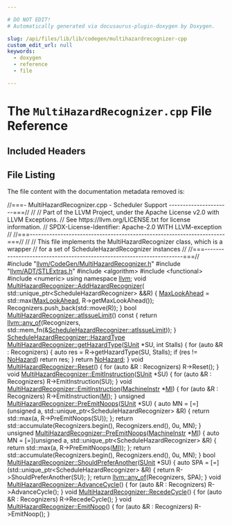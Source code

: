 ```yaml
---

# DO NOT EDIT!
# Automatically generated via docusaurus-plugin-doxygen by Doxygen.

slug: /api/files/lib/lib/codegen/multihazardrecognizer-cpp
custom_edit_url: null
keywords:
  - doxygen
  - reference
  - file

---
```





# The `MultiHazardRecognizer.cpp` File Reference

<DoxygenPage pluginConfig={pluginConfig}>



## Included Headers

<IncludesList>
<IncludesListItem
  filePath="llvm/CodeGen/MultiHazardRecognizer.h"
  permalink="/docs/api/files/include/include/llvm/include/llvm/codegen/multihazardrecognizer-h"
  isLocal="true" />
<IncludesListItem
  filePath="llvm/ADT/STLExtras.h"
  permalink="/docs/api/files/include/include/llvm/include/llvm/adt/stlextras-h"
  isLocal="true" />
<IncludesListItem
  filePath="algorithm"
  permalink=""
  isLocal="false" />
<IncludesListItem
  filePath="functional"
  permalink=""
  isLocal="false" />
<IncludesListItem
  filePath="numeric"
  permalink=""
  isLocal="false" />
</IncludesList>


## File Listing

The file content with the documentation metadata removed is:

<ProgramListing>

<Link id="l00001" /><CodeLine lineNumber="1"><span class="doxyHighlightComment">//===- MultiHazardRecognizer.cpp - Scheduler Support ----------------------===//</span></CodeLine>
<Link id="l00002" /><CodeLine lineNumber="2"><span class="doxyHighlightComment">//</span></CodeLine>
<Link id="l00003" /><CodeLine lineNumber="3"><span class="doxyHighlightComment">// Part of the LLVM Project, under the Apache License v2.0 with LLVM Exceptions.</span></CodeLine>
<Link id="l00004" /><CodeLine lineNumber="4"><span class="doxyHighlightComment">// See https://llvm.org/LICENSE.txt for license information.</span></CodeLine>
<Link id="l00005" /><CodeLine lineNumber="5"><span class="doxyHighlightComment">// SPDX-License-Identifier: Apache-2.0 WITH LLVM-exception</span></CodeLine>
<Link id="l00006" /><CodeLine lineNumber="6"><span class="doxyHighlightComment">//</span></CodeLine>
<Link id="l00007" /><CodeLine lineNumber="7"><span class="doxyHighlightComment">//===----------------------------------------------------------------------===//</span></CodeLine>
<Link id="l00008" /><CodeLine lineNumber="8"><span class="doxyHighlightComment">//</span></CodeLine>
<Link id="l00009" /><CodeLine lineNumber="9"><span class="doxyHighlightComment">// This file implements the MultiHazardRecognizer class, which is a wrapper</span></CodeLine>
<Link id="l00010" /><CodeLine lineNumber="10"><span class="doxyHighlightComment">// for a set of ScheduleHazardRecognizer instances</span></CodeLine>
<Link id="l00011" /><CodeLine lineNumber="11"><span class="doxyHighlightComment">//</span></CodeLine>
<Link id="l00012" /><CodeLine lineNumber="12"><span class="doxyHighlightComment">//===----------------------------------------------------------------------===//</span></CodeLine>
<Link id="l00013" /><CodeLine lineNumber="13"></CodeLine>
<Link id="l00014" /><CodeLine lineNumber="14"><span class="doxyHighlightPreprocessor">#include &quot;<a href="/docs/api/files/include/include/llvm/include/llvm/codegen/multihazardrecognizer-h">llvm/CodeGen/MultiHazardRecognizer.h</a>&quot;</span></CodeLine>
<Link id="l00015" /><CodeLine lineNumber="15"><span class="doxyHighlightPreprocessor">#include &quot;<a href="/docs/api/files/include/include/llvm/include/llvm/adt/stlextras-h">llvm/ADT/STLExtras.h</a>&quot;</span></CodeLine>
<Link id="l00016" /><CodeLine lineNumber="16"><span class="doxyHighlightPreprocessor">#include &lt;algorithm&gt;</span></CodeLine>
<Link id="l00017" /><CodeLine lineNumber="17"><span class="doxyHighlightPreprocessor">#include &lt;functional&gt;</span></CodeLine>
<Link id="l00018" /><CodeLine lineNumber="18"><span class="doxyHighlightPreprocessor">#include &lt;numeric&gt;</span></CodeLine>
<Link id="l00019" /><CodeLine lineNumber="19"></CodeLine>
<Link id="l00020" /><CodeLine lineNumber="20"><span class="doxyHighlightKeyword">using namespace </span><span class="doxyHighlight"><a href="/docs/api/namespaces/llvm">llvm</a>;</span></CodeLine>
<Link id="l00021" /><CodeLine lineNumber="21"></CodeLine>
<Link id="l00022" /><CodeLine lineNumber="22" lineLink="/docs/api/classes/llvm/multihazardrecognizer/#a618db508276a64a8834e47955553caed"><span class="doxyHighlightKeywordType">void</span><span class="doxyHighlight"> <a href="/docs/api/classes/llvm/multihazardrecognizer/#a618db508276a64a8834e47955553caed">MultiHazardRecognizer::AddHazardRecognizer</a>(</span></CodeLine>
<Link id="l00023" /><CodeLine lineNumber="23"><span class="doxyHighlight">    std::unique&#95;ptr&lt;ScheduleHazardRecognizer&gt; &amp;&amp;R) &#123;</span></CodeLine>
<Link id="l00024" /><CodeLine lineNumber="24"><span class="doxyHighlight">  <a href="/docs/api/classes/llvm/schedulehazardrecognizer/#a6acf461721a59cf5cf404b80b5f57f86">MaxLookAhead</a> = std::max(<a href="/docs/api/classes/llvm/schedulehazardrecognizer/#a6acf461721a59cf5cf404b80b5f57f86">MaxLookAhead</a>, R-&gt;getMaxLookAhead());</span></CodeLine>
<Link id="l00025" /><CodeLine lineNumber="25"><span class="doxyHighlight">  Recognizers.push&#95;back(std::move(R));</span></CodeLine>
<Link id="l00026" /><CodeLine lineNumber="26"><span class="doxyHighlight">&#125;</span></CodeLine>
<Link id="l00027" /><CodeLine lineNumber="27"></CodeLine>
<Link id="l00028" /><CodeLine lineNumber="28" lineLink="/docs/api/classes/llvm/multihazardrecognizer/#a6176bd5d9d866b3e015f85418ced4bc0"><span class="doxyHighlightKeywordType">bool</span><span class="doxyHighlight"> <a href="/docs/api/classes/llvm/multihazardrecognizer/#a6176bd5d9d866b3e015f85418ced4bc0">MultiHazardRecognizer::atIssueLimit</a>()</span><span class="doxyHighlightKeyword"> const </span><span class="doxyHighlight">&#123;</span></CodeLine>
<Link id="l00029" /><CodeLine lineNumber="29"><span class="doxyHighlight">  </span><span class="doxyHighlightKeywordFlow">return</span><span class="doxyHighlight"> <a href="/docs/api/namespaces/llvm/#a61d13d6824ec46c31260a4fd0997eda0">llvm::any&#95;of</a>(Recognizers,</span></CodeLine>
<Link id="l00030" /><CodeLine lineNumber="30"><span class="doxyHighlight">                      std::mem&#95;fn(&amp;<a href="/docs/api/classes/llvm/schedulehazardrecognizer/#a8d57f996bd3d69e4f0674a54c5d62426">ScheduleHazardRecognizer::atIssueLimit</a>));</span></CodeLine>
<Link id="l00031" /><CodeLine lineNumber="31"><span class="doxyHighlight">&#125;</span></CodeLine>
<Link id="l00032" /><CodeLine lineNumber="32"></CodeLine>
<Link id="l00033" /><CodeLine lineNumber="33"><span class="doxyHighlight"><a href="/docs/api/classes/llvm/schedulehazardrecognizer/#a9bec0e329b12bbc503d08db497d43267">ScheduleHazardRecognizer::HazardType</a></span></CodeLine>
<Link id="l00034" /><CodeLine lineNumber="34" lineLink="/docs/api/classes/llvm/multihazardrecognizer/#abab51e03236d8e7faaac056950784049"><span class="doxyHighlight"><a href="/docs/api/classes/llvm/multihazardrecognizer/#abab51e03236d8e7faaac056950784049">MultiHazardRecognizer::getHazardType</a>(<a href="/docs/api/classes/llvm/sunit">SUnit</a> &#42;SU, </span><span class="doxyHighlightKeywordType">int</span><span class="doxyHighlight"> Stalls) &#123;</span></CodeLine>
<Link id="l00035" /><CodeLine lineNumber="35"><span class="doxyHighlight">  </span><span class="doxyHighlightKeywordFlow">for</span><span class="doxyHighlight"> (</span><span class="doxyHighlightKeyword">auto</span><span class="doxyHighlight"> &amp;R : Recognizers) &#123;</span></CodeLine>
<Link id="l00036" /><CodeLine lineNumber="36"><span class="doxyHighlight">    </span><span class="doxyHighlightKeyword">auto</span><span class="doxyHighlight"> res = R-&gt;getHazardType(SU, Stalls);</span></CodeLine>
<Link id="l00037" /><CodeLine lineNumber="37"><span class="doxyHighlight">    </span><span class="doxyHighlightKeywordFlow">if</span><span class="doxyHighlight"> (res != <a href="/docs/api/classes/llvm/schedulehazardrecognizer/#a9bec0e329b12bbc503d08db497d43267a4e42ac50bfd060349e49904842121cf1">NoHazard</a>)</span></CodeLine>
<Link id="l00038" /><CodeLine lineNumber="38"><span class="doxyHighlight">      </span><span class="doxyHighlightKeywordFlow">return</span><span class="doxyHighlight"> res;</span></CodeLine>
<Link id="l00039" /><CodeLine lineNumber="39"><span class="doxyHighlight">  &#125;</span></CodeLine>
<Link id="l00040" /><CodeLine lineNumber="40"><span class="doxyHighlight">  </span><span class="doxyHighlightKeywordFlow">return</span><span class="doxyHighlight"> <a href="/docs/api/classes/llvm/schedulehazardrecognizer/#a9bec0e329b12bbc503d08db497d43267a4e42ac50bfd060349e49904842121cf1">NoHazard</a>;</span></CodeLine>
<Link id="l00041" /><CodeLine lineNumber="41"><span class="doxyHighlight">&#125;</span></CodeLine>
<Link id="l00042" /><CodeLine lineNumber="42"></CodeLine>
<Link id="l00043" /><CodeLine lineNumber="43" lineLink="/docs/api/classes/llvm/multihazardrecognizer/#a7b7e04e17914117170b71020ecfbbed4"><span class="doxyHighlightKeywordType">void</span><span class="doxyHighlight"> <a href="/docs/api/classes/llvm/multihazardrecognizer/#a7b7e04e17914117170b71020ecfbbed4">MultiHazardRecognizer::Reset</a>() &#123;</span></CodeLine>
<Link id="l00044" /><CodeLine lineNumber="44"><span class="doxyHighlight">  </span><span class="doxyHighlightKeywordFlow">for</span><span class="doxyHighlight"> (</span><span class="doxyHighlightKeyword">auto</span><span class="doxyHighlight"> &amp;R : Recognizers)</span></CodeLine>
<Link id="l00045" /><CodeLine lineNumber="45"><span class="doxyHighlight">    R-&gt;Reset();</span></CodeLine>
<Link id="l00046" /><CodeLine lineNumber="46"><span class="doxyHighlight">&#125;</span></CodeLine>
<Link id="l00047" /><CodeLine lineNumber="47"></CodeLine>
<Link id="l00048" /><CodeLine lineNumber="48" lineLink="/docs/api/classes/llvm/multihazardrecognizer/#aa8f76703141fb3996dd9d7eb15a2a289"><span class="doxyHighlightKeywordType">void</span><span class="doxyHighlight"> <a href="/docs/api/classes/llvm/multihazardrecognizer/#aa8f76703141fb3996dd9d7eb15a2a289">MultiHazardRecognizer::EmitInstruction</a>(<a href="/docs/api/classes/llvm/sunit">SUnit</a> &#42;SU) &#123;</span></CodeLine>
<Link id="l00049" /><CodeLine lineNumber="49"><span class="doxyHighlight">  </span><span class="doxyHighlightKeywordFlow">for</span><span class="doxyHighlight"> (</span><span class="doxyHighlightKeyword">auto</span><span class="doxyHighlight"> &amp;R : Recognizers)</span></CodeLine>
<Link id="l00050" /><CodeLine lineNumber="50"><span class="doxyHighlight">    R-&gt;EmitInstruction(SU);</span></CodeLine>
<Link id="l00051" /><CodeLine lineNumber="51"><span class="doxyHighlight">&#125;</span></CodeLine>
<Link id="l00052" /><CodeLine lineNumber="52"></CodeLine>
<Link id="l00053" /><CodeLine lineNumber="53" lineLink="/docs/api/classes/llvm/multihazardrecognizer/#a85fd35fcf55765b5ade4de52ac16396e"><span class="doxyHighlightKeywordType">void</span><span class="doxyHighlight"> <a href="/docs/api/classes/llvm/multihazardrecognizer/#aa8f76703141fb3996dd9d7eb15a2a289">MultiHazardRecognizer::EmitInstruction</a>(<a href="/docs/api/classes/llvm/machineinstr">MachineInstr</a> &#42;<a href="/docs/api/files/lib/lib/codegen/lib/codegen/globalisel/irtranslator-cpp/#abe44dfdea65b4f7e11e0a608ab708b76">MI</a>) &#123;</span></CodeLine>
<Link id="l00054" /><CodeLine lineNumber="54"><span class="doxyHighlight">  </span><span class="doxyHighlightKeywordFlow">for</span><span class="doxyHighlight"> (</span><span class="doxyHighlightKeyword">auto</span><span class="doxyHighlight"> &amp;R : Recognizers)</span></CodeLine>
<Link id="l00055" /><CodeLine lineNumber="55"><span class="doxyHighlight">    R-&gt;EmitInstruction(<a href="/docs/api/files/lib/lib/codegen/lib/codegen/globalisel/irtranslator-cpp/#abe44dfdea65b4f7e11e0a608ab708b76">MI</a>);</span></CodeLine>
<Link id="l00056" /><CodeLine lineNumber="56"><span class="doxyHighlight">&#125;</span></CodeLine>
<Link id="l00057" /><CodeLine lineNumber="57"></CodeLine>
<Link id="l00058" /><CodeLine lineNumber="58" lineLink="/docs/api/classes/llvm/multihazardrecognizer/#a077a1caaa75e2901d77a30d9ff63787f"><span class="doxyHighlightKeywordType">unsigned</span><span class="doxyHighlight"> <a href="/docs/api/classes/llvm/multihazardrecognizer/#a077a1caaa75e2901d77a30d9ff63787f">MultiHazardRecognizer::PreEmitNoops</a>(<a href="/docs/api/classes/llvm/sunit">SUnit</a> &#42;SU) &#123;</span></CodeLine>
<Link id="l00059" /><CodeLine lineNumber="59"><span class="doxyHighlight">  </span><span class="doxyHighlightKeyword">auto</span><span class="doxyHighlight"> MN = &#91;=&#93;(</span><span class="doxyHighlightKeywordType">unsigned</span><span class="doxyHighlight"> a, std::unique&#95;ptr&lt;ScheduleHazardRecognizer&gt; &amp;R) &#123;</span></CodeLine>
<Link id="l00060" /><CodeLine lineNumber="60"><span class="doxyHighlight">    </span><span class="doxyHighlightKeywordFlow">return</span><span class="doxyHighlight"> std::max(a, R-&gt;PreEmitNoops(SU));</span></CodeLine>
<Link id="l00061" /><CodeLine lineNumber="61"><span class="doxyHighlight">  &#125;;</span></CodeLine>
<Link id="l00062" /><CodeLine lineNumber="62"><span class="doxyHighlight">  </span><span class="doxyHighlightKeywordFlow">return</span><span class="doxyHighlight"> std::accumulate(Recognizers.begin(), Recognizers.end(), 0u, MN);</span></CodeLine>
<Link id="l00063" /><CodeLine lineNumber="63"><span class="doxyHighlight">&#125;</span></CodeLine>
<Link id="l00064" /><CodeLine lineNumber="64"></CodeLine>
<Link id="l00065" /><CodeLine lineNumber="65" lineLink="/docs/api/classes/llvm/multihazardrecognizer/#a4948f5bf36774dd76242143ba3f6d047"><span class="doxyHighlightKeywordType">unsigned</span><span class="doxyHighlight"> <a href="/docs/api/classes/llvm/multihazardrecognizer/#a077a1caaa75e2901d77a30d9ff63787f">MultiHazardRecognizer::PreEmitNoops</a>(<a href="/docs/api/classes/llvm/machineinstr">MachineInstr</a> &#42;<a href="/docs/api/files/lib/lib/codegen/lib/codegen/globalisel/irtranslator-cpp/#abe44dfdea65b4f7e11e0a608ab708b76">MI</a>) &#123;</span></CodeLine>
<Link id="l00066" /><CodeLine lineNumber="66"><span class="doxyHighlight">  </span><span class="doxyHighlightKeyword">auto</span><span class="doxyHighlight"> MN = &#91;=&#93;(</span><span class="doxyHighlightKeywordType">unsigned</span><span class="doxyHighlight"> a, std::unique&#95;ptr&lt;ScheduleHazardRecognizer&gt; &amp;R) &#123;</span></CodeLine>
<Link id="l00067" /><CodeLine lineNumber="67"><span class="doxyHighlight">    </span><span class="doxyHighlightKeywordFlow">return</span><span class="doxyHighlight"> std::max(a, R-&gt;PreEmitNoops(<a href="/docs/api/files/lib/lib/codegen/lib/codegen/globalisel/irtranslator-cpp/#abe44dfdea65b4f7e11e0a608ab708b76">MI</a>));</span></CodeLine>
<Link id="l00068" /><CodeLine lineNumber="68"><span class="doxyHighlight">  &#125;;</span></CodeLine>
<Link id="l00069" /><CodeLine lineNumber="69"><span class="doxyHighlight">  </span><span class="doxyHighlightKeywordFlow">return</span><span class="doxyHighlight"> std::accumulate(Recognizers.begin(), Recognizers.end(), 0u, MN);</span></CodeLine>
<Link id="l00070" /><CodeLine lineNumber="70"><span class="doxyHighlight">&#125;</span></CodeLine>
<Link id="l00071" /><CodeLine lineNumber="71"></CodeLine>
<Link id="l00072" /><CodeLine lineNumber="72" lineLink="/docs/api/classes/llvm/multihazardrecognizer/#ae4f50a6404b6303d0a55331d32216811"><span class="doxyHighlightKeywordType">bool</span><span class="doxyHighlight"> <a href="/docs/api/classes/llvm/multihazardrecognizer/#ae4f50a6404b6303d0a55331d32216811">MultiHazardRecognizer::ShouldPreferAnother</a>(<a href="/docs/api/classes/llvm/sunit">SUnit</a> &#42;SU) &#123;</span></CodeLine>
<Link id="l00073" /><CodeLine lineNumber="73"><span class="doxyHighlight">  </span><span class="doxyHighlightKeyword">auto</span><span class="doxyHighlight"> SPA = &#91;=&#93;(std::unique&#95;ptr&lt;ScheduleHazardRecognizer&gt; &amp;R) &#123;</span></CodeLine>
<Link id="l00074" /><CodeLine lineNumber="74"><span class="doxyHighlight">    </span><span class="doxyHighlightKeywordFlow">return</span><span class="doxyHighlight"> R-&gt;ShouldPreferAnother(SU);</span></CodeLine>
<Link id="l00075" /><CodeLine lineNumber="75"><span class="doxyHighlight">  &#125;;</span></CodeLine>
<Link id="l00076" /><CodeLine lineNumber="76"><span class="doxyHighlight">  </span><span class="doxyHighlightKeywordFlow">return</span><span class="doxyHighlight"> <a href="/docs/api/namespaces/llvm/#a61d13d6824ec46c31260a4fd0997eda0">llvm::any&#95;of</a>(Recognizers, SPA);</span></CodeLine>
<Link id="l00077" /><CodeLine lineNumber="77"><span class="doxyHighlight">&#125;</span></CodeLine>
<Link id="l00078" /><CodeLine lineNumber="78"></CodeLine>
<Link id="l00079" /><CodeLine lineNumber="79" lineLink="/docs/api/classes/llvm/multihazardrecognizer/#ae34064454abc953a7881915f25f7d724"><span class="doxyHighlightKeywordType">void</span><span class="doxyHighlight"> <a href="/docs/api/classes/llvm/multihazardrecognizer/#ae34064454abc953a7881915f25f7d724">MultiHazardRecognizer::AdvanceCycle</a>() &#123;</span></CodeLine>
<Link id="l00080" /><CodeLine lineNumber="80"><span class="doxyHighlight">  </span><span class="doxyHighlightKeywordFlow">for</span><span class="doxyHighlight"> (</span><span class="doxyHighlightKeyword">auto</span><span class="doxyHighlight"> &amp;R : Recognizers)</span></CodeLine>
<Link id="l00081" /><CodeLine lineNumber="81"><span class="doxyHighlight">    R-&gt;AdvanceCycle();</span></CodeLine>
<Link id="l00082" /><CodeLine lineNumber="82"><span class="doxyHighlight">&#125;</span></CodeLine>
<Link id="l00083" /><CodeLine lineNumber="83"></CodeLine>
<Link id="l00084" /><CodeLine lineNumber="84" lineLink="/docs/api/classes/llvm/multihazardrecognizer/#ac91f78774c3b03186f20d566fed19282"><span class="doxyHighlightKeywordType">void</span><span class="doxyHighlight"> <a href="/docs/api/classes/llvm/multihazardrecognizer/#ac91f78774c3b03186f20d566fed19282">MultiHazardRecognizer::RecedeCycle</a>() &#123;</span></CodeLine>
<Link id="l00085" /><CodeLine lineNumber="85"><span class="doxyHighlight">  </span><span class="doxyHighlightKeywordFlow">for</span><span class="doxyHighlight"> (</span><span class="doxyHighlightKeyword">auto</span><span class="doxyHighlight"> &amp;R : Recognizers)</span></CodeLine>
<Link id="l00086" /><CodeLine lineNumber="86"><span class="doxyHighlight">    R-&gt;RecedeCycle();</span></CodeLine>
<Link id="l00087" /><CodeLine lineNumber="87"><span class="doxyHighlight">&#125;</span></CodeLine>
<Link id="l00088" /><CodeLine lineNumber="88"></CodeLine>
<Link id="l00089" /><CodeLine lineNumber="89" lineLink="/docs/api/classes/llvm/multihazardrecognizer/#a22f7c50913c8449715bab579036208e6"><span class="doxyHighlightKeywordType">void</span><span class="doxyHighlight"> <a href="/docs/api/classes/llvm/multihazardrecognizer/#a22f7c50913c8449715bab579036208e6">MultiHazardRecognizer::EmitNoop</a>() &#123;</span></CodeLine>
<Link id="l00090" /><CodeLine lineNumber="90"><span class="doxyHighlight">  </span><span class="doxyHighlightKeywordFlow">for</span><span class="doxyHighlight"> (</span><span class="doxyHighlightKeyword">auto</span><span class="doxyHighlight"> &amp;R : Recognizers)</span></CodeLine>
<Link id="l00091" /><CodeLine lineNumber="91"><span class="doxyHighlight">    R-&gt;EmitNoop();</span></CodeLine>
<Link id="l00092" /><CodeLine lineNumber="92"><span class="doxyHighlight">&#125;</span></CodeLine>

</ProgramListing>


</DoxygenPage>
